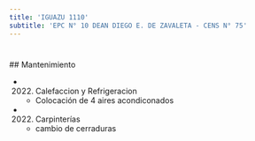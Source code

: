 ```yaml
---
title: 'IGUAZU 1110'
subtitle: 'EPC N° 10 DEAN DIEGO E. DE ZAVALETA - CENS N° 75'
---
```


#


 ## Mantenimiento

*  (2022) Calefaccion y Refrigeracion 
    + Colocación de 4 aires acondiconados

*  (2022) Carpinterías 
    + cambio de cerraduras



